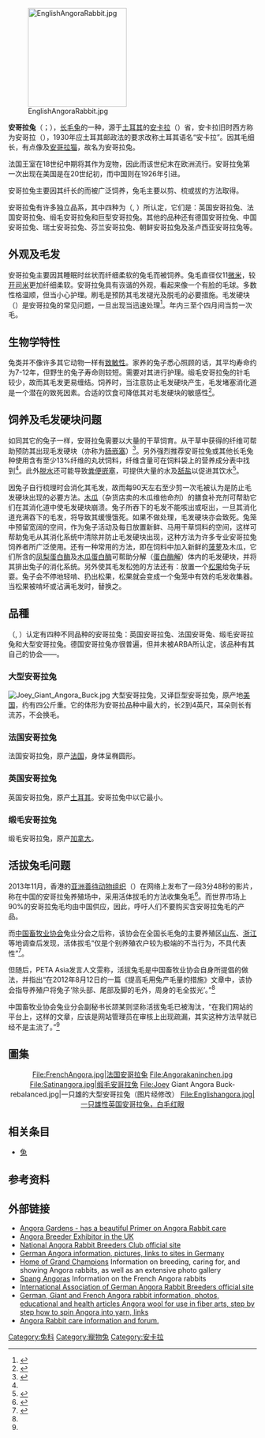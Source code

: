 [[File:EnglishAngoraRabbit.jpg|200px]]

'''安哥拉兔'''（{{lang-en|Angora rabbit}}；{{lang-tr|Ankara tavşanı}}），[[长毛兔|长毛兔]]的一种，源于[[土耳其|土耳其]]的[[安卡拉|安卡拉]]（{{lang|en|Ankara}}）省，安卡拉旧时西方称为安哥拉（{{lang|en|Angora}}），1930年应土耳其邮政法的要求改称土耳其语名“安卡拉”。因其毛细长，有点像{{Link-en|安哥拉山羊|Angora goat}}及[[土耳其安哥拉貓|安哥拉猫]]，故名为安哥拉兔。

法国王室在18世纪中期将其作为宠物，因此而该世纪末在欧洲流行。安哥拉兔第一次出现在美国是在20世纪初，而中国则在1926年引进。

安哥拉兔主要因其纤长的{{Link-en|安哥拉兔毛|Angora wool}}而被广泛饲养，兔毛主要以剪、梳或拔的方法取得。

安哥拉兔有许多独立品系，其中四种为{{link-en|美国家兔育种协会|American Rabbit Breeders' Association}}（{{lang|en|American Rabbit Breeders' Association}}, {{lang|en|ARBA}}）所认定，它们是：英国安哥拉兔、法国安哥拉兔、缎毛安哥拉兔和巨型安哥拉兔。其他的品种还有德国安哥拉兔、中国安哥拉兔、瑞士安哥拉兔、芬兰安哥拉兔、朝鲜安哥拉兔及圣卢西亚安哥拉兔等。

== 外观及毛发 ==
安哥拉兔主要因其睡眠时丝状而纤细柔软的兔毛而被饲养。兔毛直径仅11[[微米|微米]]，较[[开司米|开司米]]更加纤细柔软。安哥拉兔具有诙谐的外观，看起来像一个有脸的毛球。多数性格温顺，但当小心护理。刷毛是预防其毛发褪光及脱毛的必要措施。毛发硬块（{{lang|en|wool block}}）是安哥拉兔的常见问题，一旦出现当迅速处理<ref>{{cite web|url=http://www.joyofhandspinning.com/angora-care.shtml|title=Angora Rabbit Breeds - How to Care for Your Angora Rabbit|accessdate=2009-01-29|work=|publisher=|date=|archiveurl=https://web.archive.org/web/20090125215910/http://joyofhandspinning.com/angora-care.shtml|archivedate=2009-01-25|deadurl=no}}</ref>。年内三至个四月间当剪一次毛。

== 生物学特性 ==
兔类并不像许多其它动物一样有[[过敏|致敏性]]。家养的兔子悉心照顾的话，其平均寿命约为7-12年，但野生的兔子寿命则较短。需要对其进行护理。缎毛安哥拉兔的针毛较少，故而其毛发更易缠结。饲养时，当注意防止毛发硬块产生，毛发堵塞消化道是一个潜在的致死因素。合适的饮食可降低其对毛发硬块的敏感性<ref>{{Cite web |url=http://www.threelittleladiesrabbitry.com/woolblock.php |title=What is Wool Block |access-date=2014-04-18 |archive-date=2019-06-19 |archive-url=https://web.archive.org/web/20190619073259/http://threelittleladiesrabbitry.com/woolblock.php |dead-url=no }}</ref>。

== 饲养及毛发硬块问题 ==
如同其它的兔子一样，安哥拉兔需要以大量的干草饲育。从干草中获得的纤维可帮助预防其出现毛发硬块（亦称为[[肠嵌塞|肠嵌塞]]）<ref name="#1">{{cite web |url=http://www.rabbit.org/journal/3-3/fiber.html |title=Natural Nutrition I: The Importance of Fiber |accessdate=2011-02-12 |work= |publisher= |date= |archive-date=2021-02-11 |archive-url=https://web.archive.org/web/20210211013801/https://rabbit.org/journal/3-3/fiber.html |dead-url=no }}</ref>。另外强烈推荐安哥拉兔或其他长毛兔种使用含有至少13%纤维的丸状饲料，纤维含量可在饲料袋上的营养成分表中找到<ref name="#1"/>。此外[[脱水|脱水]]还可能导致[[粪便嵌塞|粪便嵌塞]]，可提供大量的水及[[舐盐|舐盐]]以促进其饮水<ref>{{cite web |url=http://www.hubbardfeeds.com/specialty/Guides/RabbitWascalwy.aspx |title=Stopping that Wascalwy Rabbit |accessdate=2011-02-12 |work= |publisher= |date= |archive-date=2018-02-18 |archive-url=https://web.archive.org/web/20180218090737/http://www.hubbardfeeds.com/specialty/Guides/RabbitWascalwy.aspx |dead-url=no }}</ref>。

因兔子自行梳理时会消化其毛发，故而每90天左右至少剪一次毛被认为是防止毛发硬块出现的必要方法。[[木瓜|木瓜]]（杂货店卖的木瓜维他命剂）的膳食补充剂可帮助它们在其消化道中使毛发硬块崩溃。兔子所吞下的毛发不能咳出或呕出，一旦其消化道充满吞下的毛发，将导致其缓慢饿死。如果不做处理，毛发硬块亦会致死。兔笼中预留宽阔的空间，作为兔子活动及每日放置新鲜、马用干草饲料的空间，这样可帮助兔毛从其消化系统中清除并防止毛发硬块出现，这种方法为许多专业安哥拉兔饲养者所广泛使用。还有一种常用的方法，即在饲料中加入新鲜的[[菠萝|菠萝]]及木瓜，它们所含的[[凤梨蛋白酶|凤梨蛋白酶]]及[[木瓜蛋白酶|木瓜蛋白酶]]可帮助分解（[[蛋白酶解|蛋白酶解]]）体内的毛发硬块，并将其排出兔子的消化系统。另外使其毛发松弛的方法还有：放置一个[[松果|松果]]给兔子玩耍。兔子会不停地轻啃、扔出松果，松果就会变成一个兔笼中有效的毛发收集器。当松果被啃坏或沾满毛发时，替换之。

== 品種 ==
{{link-en|美国家兔育种协会|American Rabbit Breeders' Association}}（{{lang|en|American Rabbit Breeders' Association}}, {{lang|en|ARBA}}）认定有四种不同品种的安哥拉兔：英国安哥拉兔、法国安哥兔、缎毛安哥拉兔和大型安哥拉兔。德国安哥拉兔亦很普遍，但并未被ARBA所认定，该品种有其自己的协会——{{lang|en|IAGARB}}。

=== 大型安哥拉兔 ===
[[Image:Joey_Giant_Angora_Buck.jpg|thumb]]
大型安哥拉兔，又译巨型安哥拉兔，原产地[[美国|美国]]，约有四公斤重。它的体形为安哥拉品种中最大的，长2到4英尺，耳朵则长有流苏，不会换毛。

=== 法国安哥拉兔 ===
法国安哥拉兔，原产[[法国|法国]]，身体呈椭圆形。

=== 英国安哥拉兔 ===
英国安哥拉兔，原产[[土耳其|土耳其]]。安哥拉兔中以它最小。

=== 缎毛安哥拉兔 ===
缎毛安哥拉兔，原产[[加拿大|加拿大]]。

==活拔兔毛问题==
2013年11月，香港的[[亚洲|亚洲]][[善待动物组织|善待动物组织]]（{{lang|en|PETA Asia}}）在网络上发布了一段3分48秒的影片，称在中国的安哥拉兔养殖场中，采用活体拔毛的方法收集兔毛<ref>{{Cite web |url=http://action.petaasiapacific.com/ea-action/action?ea.client.id=110&ea.campaign.id=23851 |title=一瞥安哥拉兔毛产业-亚洲善待动物组织 |access-date=2014-04-18 |archive-date=2019-08-24 |archive-url=https://web.archive.org/web/20190824122304/http://action.petaasiapacific.com/ea-action/action?ea.client.id=110&ea.campaign.id=23851 |dead-url=no }}</ref>。而世界市场上90%的安哥拉兔毛均由中国供应，因此，呼吁人们不要购买含安哥拉兔毛的产品。

而[[中国畜牧业协会|中国畜牧业协会]]兔业分会之后称，该协会在全国长毛兔的主要养殖区[[山东|山东]]、[[浙江|浙江]]等地调查后发现，活体拔毛“仅是个别养殖农户较为极端的不当行为，不具代表性”<ref name="sohu">{{Cite web |url=http://news.sohu.com/20131219/n392022665.shtml |title=“安哥拉兔活拔兔毛”调查：不拔兔毛不挣钱 搜狐新闻 |access-date=2014-04-18 |archive-date=2019-08-27 |archive-url=https://web.archive.org/web/20190827135751/http://news.sohu.com/20131219/n392022665.shtml |dead-url=no }}</ref>。

但随后，PETA Asia发言人文雯称，活拔兔毛是中国畜牧业协会自身所提倡的做法，并指出“在2012年8月12日的一篇《提高毛用兔产毛量的措施》文章中，该协会指导养殖户将兔子‘除头部、尾部及脚的毛外，周身的毛全拔光’。”<ref name="sohu"/>

中国畜牧业协会兔业分会副秘书长颉某则坚称活拔兔毛已被淘汰，“在我们网站的平台上，这样的文章，应该是网站管理员在审核上出现疏漏，其实这种方法早就已经不是主流了。”<ref name="sohu"/>

== 圖集 ==
<center>
<gallery>
File:FrenchAngora.jpg|法国安哥拉兔
File:Angorakaninchen.jpg
File:Satinangora.jpg|缎毛安哥拉兔
File:Joey Giant Angora Buck-rebalanced.jpg|一只雄的大型安哥拉兔（图片经修改）
File:Englishangora.jpg|一只雄性英国安哥拉兔，白毛红眼
</gallery>
</center>

== 相关条目 ==
* [[兔|兔]]

== 参考资料 ==
{{reflist}}

== 外部链接 ==
*[https://web.archive.org/web/20180818144556/https://angoragarden.com/ Angora Gardens - has a beautiful Primer on Angora Rabbit care]
*[http://www.angoras.co.uk/ Angora Breeder Exhibitor in the UK] {{Wayback|url=http://www.angoras.co.uk/ |date=20210228053018 }}
*[http://www.nationalangorarabbitbreeders.com/ National Angora Rabbit Breeders Club official site] {{Wayback|url=http://www.nationalangorarabbitbreeders.com/ |date=20210211061850 }}
*[https://web.archive.org/web/20061205032732/http://germanangora.net/ German Angora information, pictures, links to sites in Germany]
*[http://home.pacbell.net/bettychu/ Home of Grand Champions] {{Wayback|url=http://home.pacbell.net/bettychu/ |date=20140409010143 }} Information on breeding, caring for, and showing Angora rabbits, as well as an extensive photo gallery
*[http://www.spangangoras.com/ Spang Angoras] {{Wayback|url=http://www.spangangoras.com/ |date=20210226182914 }} Information on the French Angora rabbits
*[http://www.iagarb.org/ International Association of German Angora Rabbit Breeders official site] {{Wayback|url=http://www.iagarb.org/ |date=20141217152631 }}
*[http://www.eweporium.webs.com/ German, Giant and French Angora rabbit information, photos, educational and health articles Angora wool for use in fiber arts, step by step how to spin Angora into yarn, links] {{Wayback|url=http://www.eweporium.webs.com/ |date=20210228161735 }}
*[http://angorarabbit.com/ Angora Rabbit care information and forum.]{{Wayback|url=http://angorarabbit.com/ |date=20010201053300 }}

[[Category:兔科|Category:兔科]]
[[Category:寵物兔|Category:寵物兔]]
[[Category:安卡拉|Category:安卡拉]]